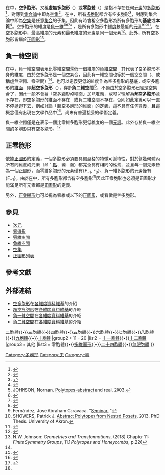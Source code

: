 {{Polytopebox
| name = 虛無多胞形
| imagename = A Square and its Hasse Diagram.PNG
| caption = 上圖以[[正方形|正方形]]展示一個二維正多胞形的組成元素：一個二維正多胞形（[[正方形|正方形]]）、四個一維正多胞形（[[線段|線段]]）、四個零維正多胞形（[[頂點_(幾何)|頂點]]）和一個負一維正多胞形（[[空集|空集]]）
| polytope = 虛無多胞形<br/>Null polytope
| Type = {{link-en|抽象多胞形|Abstract_polytope}} 
| Dimension = [[負一維空間|-1]]
| Cell = 無任何維度的胞
| Schläfli = { }
| Coxeter_diagram = <nowiki></nowiki>
| dual = 自身對偶
| Properties = [[正圖形|正]]、[[空集|空集合]]、{{link-en|抽象多胞形|Abstract_polytope|抽象}} 
}}
在{{link-en|抽象多胞形|Abstract_polytope|抽象幾何學}}中，'''空多胞形'''，又稱'''虛無多胞形'''（{{lang-en|Null polytope}}）或'''零胞體'''（{{lang-en|Nullitope}}）是指不存在任何[[元素|元素]]的[[多胞形|多胞形]]<ref>{{cite book |author=H. S. M. Coxeter | author-link = 哈罗德·斯科特·麦克唐纳·考克斯特 |title= Regular Polytopes, Dover Books on Mathematics |publisher= Courier Corporation |year= 2012 |isbn= 9780486141589}}</ref>，對應到[[集合論|集合論]]中即為[[空集|空集]]<ref name="article_johnson2003polytopes">{{cite web
  |title=Polytopes-abstract and real
  |url=http://citeseerx.ist.psu.edu/viewdoc/download?doi=10.1.1.694.8688&rep=rep1&type=pdf
  |author={{Le|諾曼·詹森|Norman Johnson (mathematician)|Johnson, Norman}}
  |year=2003
  |publisher=Citeseer
  |accessdate=2016-08-02
  |archive-date=2017-03-05
  |archive-url=https://web.archive.org/web/20170305055635/http://citeseerx.ist.psu.edu/viewdoc/download?doi=10.1.1.694.8688&rep=rep1&type=pdf
  |dead-url=no
  }}</ref>。在{{link-en|抽象多胞形|Abstract_polytope|抽象理論}}中，所有[[多胞形|多胞形]]都含有空多胞形<ref name="steelpillow_VertexFigures">{{cite web | author= Guy Inchbald | title= Vertex figures: The complete vertex and general vertex figures | url= http://www.steelpillow.com/polyhedra/vertex_figures/VertexFigures.html#complete | publisher= steelpillow | date= 2005-01-06 | accessdate= 2016-08-02 | archive-url= https://web.archive.org/web/20160819053502/http://www.steelpillow.com/polyhedra/vertex_figures/VertexFigures.htm#complete | archive-date= 2016-08-19 | dead-url= no }}</ref>，對應到集合論中即為[[空集|空集]]是任意[[集合_(数学)|集合]]的子集，因此有時會稱空多胞形為所有多胞形的'''基底'''或'''本質'''<ref>{{cite web | title=Polytopes of Various Dimensions | url=http://www.polytope.net/hedrondude/topes.htm | publisher=polytope.net | accessdate=2016-08-02 | archive-url=https://web.archive.org/web/20161126175322/http://www.polytope.net/hedrondude/topes.htm | archive-date=2016-11-26 | dead-url=no }}</ref>。空多胞形的維度是[[負一維空間|負一維]]<ref>JOHNSON, Norman. [http://citeseerx.ist.psu.edu/viewdoc/download?doi=10.1.1.694.8688&rep=rep1&type=pdf Polytopes-abstract] {{Wayback|url=http://citeseerx.ist.psu.edu/viewdoc/download?doi=10.1.1.694.8688&rep=rep1&type=pdf |date=20170305055635 }} and real. 2003.</ref><ref name="article_olshevsky2006uniform">{{cite journal
  |title=Uniform Panoploid Tetracombs
  |author=Olshevsky, George
  |journal=Unpublished manuscript
  |year=2006}}</ref><ref name="phdthesis_showers2013abstract">{{cite thesis|degree=Ph.D.
  |title=Abstract Polytopes from Nested Posets
  |author=Showers, Patrick J
  |year=2013
  |publisher=University of Akron
  |url=http://rave.ohiolink.edu/etdc/view?acc_num=akron1386028871}}</ref><ref>{{cite web | author= Guy Inchbald | title= Ditela, Polytopes and Dyads | url= http://www.steelpillow.com/polyhedra/ditela.html | publisher= steelpillow | accessdate= 2021-08-02 | archive-date= 2018-10-18 | archive-url= https://web.archive.org/web/20181018090730/http://www.steelpillow.com/polyhedra/ditela.html | dead-url= no }}</ref>
，是所有多胞形中[[維度|維度]]數最低的[[維面#多維面|元素]]<ref>Fernández, Jose Abraham Caravaca. "[http://www.gdv.uni-hannover.de/fileadmin/forschung/seminare/Jose_Fernandez_-_Methods_for_gradient_approximation.pdf Seminar.] {{Wayback|url=http://www.gdv.uni-hannover.de/fileadmin/forschung/seminare/Jose_Fernandez_-_Methods_for_gradient_approximation.pdf |date=20160818091851 }}"</ref><ref>SHOWERS, Patrick J. [http://rave.ohiolink.edu/etdc/view?acc_num=akron1386028871 Abstract Polytopes from Nested Posets]. 2013. PhD Thesis. University of Akron.</ref><ref name="johnson2018geometries">{{Citation
|title=Geometries and Transformations
|author=Johnson, N.W.
|isbn=9781107103405
|lccn=2017009670
|url=https://books.google.com.tw/books?id=J7NavgAACAAJ
|year=2018
|pages=pp. 224–225
|publisher=Cambridge University Press
|accessdate=2021-08-04
|archive-date=2021-08-04
|archive-url=https://web.archive.org/web/20210804121012/https://books.google.com.tw/books?id=J7NavgAACAAJ
|dead-url=no
}}</ref>。在空多胞形中，最高維度的元素和最低維度的元素是同一個元素<ref name="incollection_diudea2018definitions">{{Citation
  |title=Definitions in Polytopes
  |author=Diudea, Mircea Vasile
  |periodical=Multi-shell Polyhedral Clusters
  |pages=37--54
  |year=2018
  |publisher=Springer
  |isbn=978-3-319-64123-2
  |doi=10.1007/978-3-319-64123-2_3
  |url=https://doi.org/10.1007/978-3-319-64123-2_3}}</ref>。此外，所有空多胞形皆屬於[[正圖形|正圖形]]<ref>N.W. Johnson: ''Geometries and Transformations'', (2018) {{ISBN|978-1-107-10340-5}} Chapter 11: ''Finite Symmetry Groups'', 11.1 ''Polytopes and Honeycombs'', p.226</ref>。

== 負一維空間 ==
在{{link-en|抽象多胞形|Abstract_polytope|抽象幾何學}}中，負一維空間表示比零維空間還低一個維度的[[負維空間|負維空間]]，其代表了空多胞形本身的維度，由於空多胞形是一個空集合，因此負一維空間也等於一個空空間（{{lang-en|null space}}、或稱虛無空間、零空間）<ref name="steelpillow_VertexFigures"/>。{{Anchor|超空多胞形}}也可以定義更低的維度作為空多胞形的基底，或空多胞形的[[維面|維面]]，即'''超空多胞形'''（{{lang-en|Dinull polytope}}），存於'''負二維空間'''<ref>{{cite conference
 |first1        = Luke
 |last1         = Wolcott
 |first2        = Elizabeth
 |last2         = McTernan
 |title         = Imagining Negative-Dimensional Space
 |pages         = 637-642
 |book-title    = Proceedings of Bridges 2012: Mathematics, Music, Art, Architecture, Culture
 |year          = 2012
 |editor-first1 = Robert
 |editor-last1  = Bosch
 |editor-first2 = Douglas
 |editor-last2  = McKenna
 |editor-first3 = Reza
 |editor-last3  = Sarhangi
 |isbn          = 978-1-938664-00-7
 |issn          = 1099-6702
 |publisher     = Tessellations Publishing
 |location      = Phoenix, Arizona, USA
 |url           = http://bridgesmathart.org/2012/cdrom/proceedings/65/paper_65.pdf
 |accessdate    = 25 June 2015
 |archive-url   = https://web.archive.org/web/20150626111631/http://bridgesmathart.org/2012/cdrom/proceedings/65/paper_65.pdf
 |archive-date  = 2015-06-26
 |dead-url      = yes
}}</ref>，不過由於空多胞形已經是空集合了，因此一般不會給「空多胞形的維面」加以定義，或可以理解為'''超空多胞形'''並不存在，即空多胞形的維面不存在，或負二維空間不存在，否則如此定義可以一直不停遞迴下去，例如討論「超空多胞形的維面」的定義，這不具有任何意義，且這概念僅有出現在文學作品中<ref name="book wood2015second">{{Cite book
  |title=The Second Dimension: The Sacred Eye of Mob Island
  |author=Wood, E.
  |isbn=9781505724806
  |series=Second Dimension
  |year=2015
  |publisher=Createspace Independent Pub}}</ref>，尚未有普遍接受的學術定義。

負一維空間僅是在{{link-en|抽象多胞形|Abstract_polytope|抽象理論}}表示一個比零維多胞形更低維度的一個[[元詞|元詞]]。此外存於負一維空間的多胞形只有空多胞形。<ref>{{cite web|title=Regular Polytopes and Honeycombs |url=http://172.243.2.93/Domain/Polytopes.aspx |archiveurl=https://archive.is/20160802154231/http://172.243.2.93/Domain/Polytopes.aspx |accessdate=2016-08-02 |archivedate=2016-08-02 |deadurl=yes }}</ref>

== 正零胞形 ==
{{Polyhedronbox|name=正零胞形|Type=空多胞形<br/>[[正圖形|正圖形]]|Custom image=<nowiki></nowiki>|EulerText=未定義|Face=0|dual=自身對偶}}
依據[[正圖形|正圖形]]的定義，一個多胞形必須要具備嚴格的特徵可遞特性，對於該幾何體內所有同維度的元素（如：[[點|點]]、線、面）都完全具有相同的性質，並且每一個元素皆為一個正圖形，而零維多胞形的元素僅有{F<sub>−1</sub>, F<sub>0</sub>}、負一維多胞形的元素僅有{F<sub>−1</sub>}。由於在{{link-en|抽象多胞形|Abstract_polytope|抽象理論}}中，所有多胞形都含有空多胞形<ref name="steelpillow_VertexFigures"/>因此正零胞形也必須是[[正圖形|正圖形]]才能滿足所有元素都是[[正圖形|正圖形]]的定義。

另外，[[退化多邊形#正0邊形|正零邊形]]也可以視為零維或以下的[[正圖形|正圖形]]，或看做是空多胞形。

==參見==
* [[次元|次元]]
* [[零邊形|零邊形]]
* [[零維空間|零維空間]]
* [[負維空間|負維空間]]
* [[空集|空集]]
* [[正圖形列表|正圖形列表]]

== 參考文獻 ==
{{refbegin|2}}
{{reflist}}
{{refend}}

== 外部連結 ==
* [[wikia:alldimensions:Null_polytope|空多胞形]]在[[wikia:alldimensions:All_dimensions_Wiki|各維度資料維基]]的介紹
* [[wikia:alldimensions:Dinull_polytope|超空多胞形]]在[[wikia:alldimensions:All_dimensions_Wiki|各維度資料維基]]的介紹
* [[wikia:alldimensions:Negative_First_Dimension|負一維空間]]在[[wikia:alldimensions:All_dimensions_Wiki|各維度資料維基]]的介紹
* [[wikia:alldimensions:Negative_Second_Dimension|負二維空間]]在[[wikia:alldimensions:All_dimensions_Wiki|各維度資料維基]]的介紹

{{维度}}
{{Navbox
|name = 多胞體
|title = [[多胞體|多胞體]]
|group1 = 1 - 10
|list1 = [[一面體#一面形|一胞體]]{{•}}[[二階無限面體堆砌|二胞體]]{{•}}[[多面形#多維面形|三胞體]]{{•}}[[多面形#多維面形|四胞體]]{{•}}[[五胞體|五胞體]]{{•}}[[六胞體|六胞體]]{{•}}[[七胞體|七胞體]]{{•}}[[八胞體|八胞體]]{{•}}[[九胞體|九胞體]]{{•}}[[十胞體|十胞體]]
|group2 = 11 - 20
|list2 = [[十一胞體|十一胞體]]{{•}}[[十二胞體|十二胞體]]
|group3 = 其他
|list3 = 零胞體{{•}}[[多面形#多維面形|多維面形]]{{•}}[[二十四胞體|二十四胞體]]{{•}}[[無限面體|無限胞體]]
}}
{{多面體}}
{{多邊形}}
{{幾何形狀}}

[[Category:多胞形|Category:多胞形]]
[[Category:无|Category:无]]
[[Category:零|Category:零]]